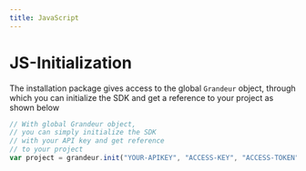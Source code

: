 ```yaml
---
title: JavaScript
---
```

# JS-Initialization

The installation package gives access to the global `Grandeur` object, through which you can initialize the SDK and get a reference to your project as shown below


```js
// With global Grandeur object,
// you can simply initialize the SDK 
// with your API key and get reference 
// to your project
var project = grandeur.init("YOUR-APIKEY", "ACCESS-KEY", "ACCESS-TOKEN");
```
